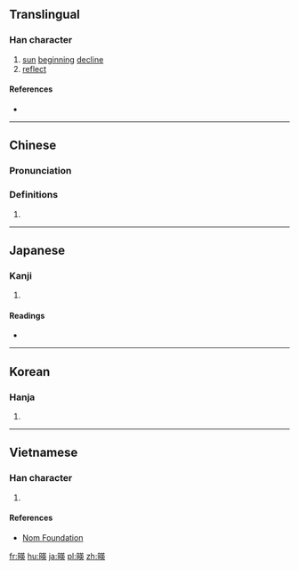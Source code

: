 {{also|映}}
==Translingual==

===Han character===
{{Han char|rn=72|rad=日|as=09|sn=13|four=|canj=ATLK|ids=⿰日英}}

# [[sun]] [[beginning]] [[decline]]
# [[reflect]]

====References====
* {{Han ref|kx=0498.100|dkj=14048|dj=0866.080|hdz=21517.020|uh=668E|ud=26254}}

----

==Chinese==
{{zh-forms}}

===Pronunciation===
{{zh-pron
|m=yìng
|c=jing2
|mc=y
|oc=y
|ma=
|cat=n,v
}}

===Definitions===
# {{rfdef|lang=zh}}

----

==Japanese==

===Kanji===
{{ja-kanji|grade=|rs=日09}}

# {{defn|lang=ja|sort=日09}}

====Readings====
* {{ja-readings|on=[[えい]] (ei), [[よう]] (yō)|kun=[[はえる]] (haeru), [[うつる]] (utsuru), [[うつす]] (utsusu)}}

----

==Korean==

===Hanja===
{{ko-hanja|hangeul=영|eumhun=|rv=yeong|mr=yŏng|y=yeng}}

# {{defn|lang=ko|sort=日09}}

----

==Vietnamese==

===Han character===
{{vi-readings|rs=日09|hanviet=ánh}}

# {{defn|lang=vi|sort=日09}}

====References====
* [http://nomfoundation.org/common/nom_details.php?codepoint=668e Nom Foundation]

[[fr:暎]]
[[hu:暎]]
[[ja:暎]]
[[pl:暎]]
[[zh:暎]]